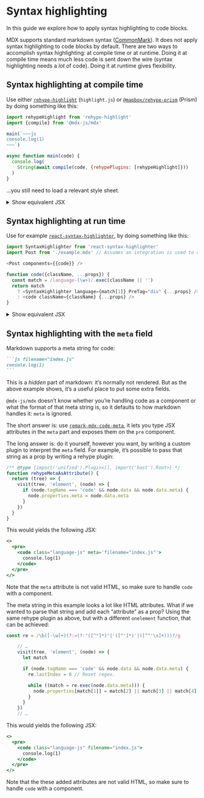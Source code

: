 # Syntax highlighting

In this guide we explore how to apply syntax highlighting to code blocks.

MDX supports standard markdown syntax ([CommonMark][]).
It does not apply syntax highlighting to code blocks by default.
There are two ways to accomplish syntax highlighting: at compile time or at
runtime.
Doing it at compile time means much less code is sent down the wire (syntax
highlighting needs a *lot* of code).
Doing it at runtime gives flexibility.

## Syntax highlighting at compile time

Use either [`rehype-highlight`][rehype-highlight]
(`highlight.js`) or [`@mapbox/rehype-prism`][rehype-prism]
(Prism) by doing something like this:

```js
import rehypeHighlight from 'rehype-highlight'
import {compile} from '@mdx-js/mdx'

main(`~~~js
console.log(1)
~~~`)

async function main(code) {
  console.log(
    String(await compile(code, {rehypePlugins: [rehypeHighlight]}))
  )
}
```

…you still need to load a relevant style sheet.

<details>
  <summary>Show equivalent JSX</summary>

  ```js
  <>
    <pre>
      <code className="hljs language-js">
        <span className="hljs-built_in">console</span>.log(
        <span className="hljs-number">1</span>)
      </code>
    </pre>
  </>
  ```
</details>

## Syntax highlighting at run time

Use for example
[`react-syntax-highlighter`][react-syntax-highlighter],
by doing something like this:

```js
import SyntaxHighlighter from 'react-syntax-highlighter'
import Post from './example.mdx' // Assumes an integration is used to compile MDX -> JS.

<Post components={{code}} />

function code({className, ...props}) {
  const match = /language-(\w+)/.exec(className || '')
  return match
    ? <SyntaxHighlighter language={match[1]} PreTag="div" {...props} />
    : <code className={className} {...props} />
}
```

<details>
  <summary>Show equivalent JSX</summary>

  ```js
  <>
    <pre>
      <div
        className="language-js"
        style={{
          display: 'block',
          overflowX: 'auto',
          padding: '0.5em',
          background: '#F0F0F0',
          color: '#444'
        }}
      >
        <code style={{whiteSpace: 'pre'}}>
          <span>console.</span>
          <span style={{color: '#397300'}}>log</span>
          <span>(</span>
          <span style={{color: '#880000'}}>1</span>
          <span>)</span>
        </code>
      </div>
    </pre>
  </>
  ```
</details>

## Syntax highlighting with the `meta` field

Markdown supports a meta string for code:

````markdown
```js filename="index.js"
console.log(1)
```
````

This is a *hidden* part of markdown: it’s normally not rendered.
But as the above example shows, it’s a useful place to put some extra fields.

`@mdx-js/mdx` doesn’t know whether you’re handling code as a component or what
the format of that meta string is, so it defaults to how markdown handles it:
`meta` is ignored.

The short answer is: use [`remark-mdx-code-meta`][remark-mdx-code-meta],
it lets you type JSX attributes in the `meta` part and exposes them on the
`pre` component.

The long answer is: do it yourself, however you want, by writing a custom plugin
to interpret the `meta` field.
For example, it’s possible to pass that string as a prop by writing a rehype
plugin:

```js
/** @type {import('unified').Plugin<[], import('hast').Root>} */
function rehypeMetaAsAttribute() {
  return (tree) => {
    visit(tree, 'element', (node) => {
      if (node.tagName === 'code' && node.data && node.data.meta) {
        node.properties.meta = node.data.meta
      }
    })
  }
}
```

This would yields the following JSX:

```jsx
<>
  <pre>
    <code class="language-js" meta='filename="index.js"'>
      console.log(1)
    </code>
  </pre>
</>
```

Note that the `meta` attribute is not valid HTML, so make sure to handle `code`
with a component.

The meta string in this example looks a lot like HTML attributes.
What if we wanted to parse that string and add each “attribute” as a prop?
Using the same rehype plugin as above, but with a different `onelement`
function, that can be achieved:

```js
const re = /\b([-\w]+)(?:=(?:"([^"]*)"|'([^']*)'|([^"'\s]+)))?/g

    // …
    visit(tree, 'element', (node) => {
      let match

      if (node.tagName === 'code' && node.data && node.data.meta) {
        re.lastIndex = 0 // Reset regex.

        while ((match = re.exec(node.data.meta))) {
          node.properties[match[1]] = match[2] || match[3] || match[4] || ''
        }
      }
    })
    // …
```

This would yields the following JSX:

```jsx
<>
  <pre>
    <code class="language-js" filename="index.js">
      console.log(1)
    </code>
  </pre>
</>
```

Note that the these added attributes are not valid HTML, so make sure to handle
`code` with a component.

[commonmark]: https://commonmark.org

[rehype-highlight]: https://github.com/rehypejs/rehype-highlight

[rehype-prism]: https://github.com/mapbox/rehype-prism

[react-syntax-highlighter]: https://github.com/react-syntax-highlighter/react-syntax-highlighter

[remark-mdx-code-meta]: https://github.com/remarkjs/remark-mdx-code-meta
